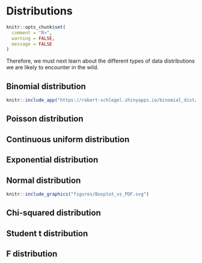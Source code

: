 # Distributions


```r
knitr::opts_chunk$set(
  comment = "R>", 
  warning = FALSE, 
  message = FALSE
)
```

Therefore, we must next learn about the different types of data distributions we are likely to encounter in the wild.

## Binomial distribution

```r
knitr::include_app("https://robert-schlegel.shinyapps.io/binomial_dist/", height = "600px")
```

## Poisson distribution

## Continuous uniform distribution

## Exponential distribution

## Normal distribution

```r
knitr::include_graphics("figures/Boxplot_vs_PDF.svg")
```

## Chi-squared distribution

## Student t distribution

## F distribution
